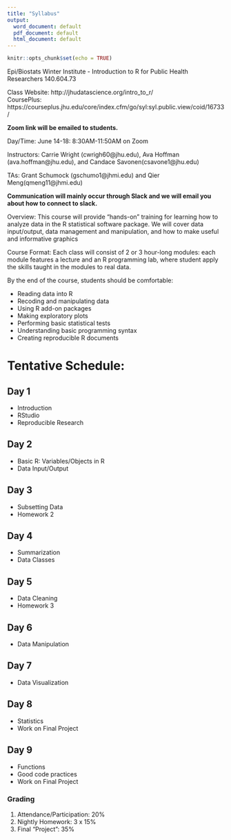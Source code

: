 ```yaml
---
title: "Syllabus"
output:
  word_document: default
  pdf_document: default
  html_document: default
---
```


```r
knitr::opts_chunk$set(echo = TRUE)
```

Epi/Biostats  Winter Institute - Introduction to R for Public Health Researchers
140.604.73

Class Website: http://jhudatascience.org/intro_to_r/   
CoursePlus: https://courseplus.jhu.edu/core/index.cfm/go/syl:syl.public.view/coid/16733/

**Zoom link will be emailed to students.**

Day/Time: June 14-18: 8:30AM-11:50AM on Zoom

Instructors: Carrie Wright (cwrigh60@jhu.edu), Ava Hoffman (ava.hoffman@jhu.edu), and Candace Savonen(csavone1@jhu.edu) 

TAs:  Grant Schumock (gschumo1@jhmi.edu) and Qier Meng(qmeng11@jhmi.edu)


**Communication will mainly occur through Slack and we will email you about how to connect to slack.**


Overview: This course will provide "hands-on" training for learning how to analyze data in the R statistical software package. We will cover data input/output, data management and manipulation, and how to make useful and informative graphics
 
Course Format: Each class will consist of 2 or 3 hour-long modules: each module features a lecture and an R programming lab, where student apply the skills taught in the modules to real data. 

By the end of the course, students should be comfortable:

- Reading data into R
- Recoding and manipulating data
- Using R add-on packages
- Making exploratory plots
- Performing basic statistical tests
- Understanding basic programming syntax
- Creating reproducible R documents

# Tentative Schedule:

## Day 1

- Introduction 
- RStudio 
- Reproducible Research 


## Day 2
- Basic R: Variables/Objects in R
- Data Input/Output 


## Day 3

- Subsetting Data
- Homework 2

## Day 4

- Summarization 
- Data Classes

## Day 5

 
- Data Cleaning
- Homework 3


## Day 6
- Data Manipulation


## Day 7

-  Data Visualization

## Day 8

- Statistics
- Work on Final Project


## Day 9

- Functions
- Good code practices 
- Work on Final Project

### Grading

1. Attendance/Participation: 20%
2. Nightly Homework: 3 x 15%
3. Final "Project": 35%
